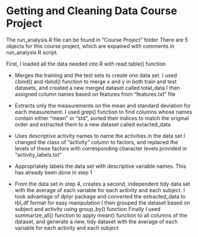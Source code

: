 # Getting and Cleaning Data Course Project
The run_analysis.R file can be found in "Course Project" folder
There are 5 objects for this course project, which are expained with comments
in run_analysis.R script.

First, I loaded all the data needed into R with read.table() function

* Merges the training and the test sets to create one data set.
I used cbind() and rbind() function to merge x and y in both train and test datasets, and created a new merged dataset called total_data
I then assigned column names based on features from "features.txt" file

* Extracts only the measurements on the mean and standard deviation for each measurement.
I used grep() function to find columns whose names contain either "mean" or "std", sorted their indices to match the original order and extracted them to a new dataset called extacted_data

* Uses descriptive activity names to name the activities in the data set
I changed the class of "activity" column to factors, and replaced the levels of these factors with corresponding character levels provided in "activity_labels.txt"

* Appropriately labels the data set with descriptive variable names.
This has already been done in step 1

* From the data set in step 4, creates a second, independent tidy data set with the average of each variable for each activity and each subject.
I took advantage of dplyr package and converted the extracted_data to tbl_df format for easy manipulation
I then grouped the dataset based on subject and activity using group_by() function
Finally I used summarize_all() function to apply mean() function to all columns of the dataset, and generate a new, tidy dataset with the average of each variable for each activity and each subject